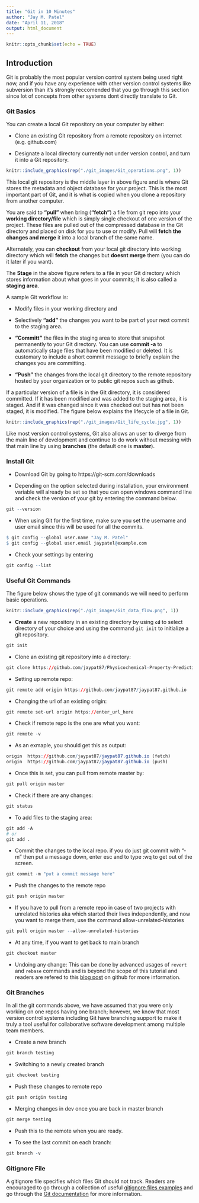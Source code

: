 ```yaml
---
title: "Git in 10 Minutes"
author: "Jay M. Patel"
date: "April 11, 2018"
output: html_document
---
```


```r
knitr::opts_chunk$set(echo = TRUE)
```

## Introduction

Git is probably the most popular version control system being used right now, and if you have any experience with other version control systems like subversion than it's strongly reccomended that you go through this section since lot of concepts from other systems dont directly translate to Git.

### Git Basics

You can create a local Git repository on your computer by either:

- Clone an existing Git repository from a remote repository on internet (e.g. github.com)
  
- Designate  a local directory currently not under version control, and turn it into a Git repository. 

```r
knitr::include_graphics(rep("./git_images/Git_operations.png", 1))

```
  
 
  
This local git repository is the middle layer in above figure and is where Git stores the metadata and object database for your project. This is the most important part of Git, and it is what is copied when you clone a repository from another computer.
  
You are said to **"pull"** when bring (**"fetch"**) a file from git repo into your **working directory/file** which is simply single checkout of one version of the project. These files are pulled out of the compressed database in the Git directory and placed on disk for you to use or modify. Pull will **fetch the changes and merge** it into a local branch of the same name.
  
Alternately, you can **checkout** from your local git directory into working directory which will **fetch** the changes but **doesnt merge** them (you can do it later if you want).
  
The **Stage** in the above figure refers to a file in your Git directory which stores information about what goes in your commits; it is also called a **staging area**.  

A sample Git workflow is:

- Modify files in your working directory and 

- Selectively **"add"** the changes you want to be part of your next commit to the staging area.

- **"Committ"**  the files in the staging area to store that snapshot permanently to your Git directory. You can use **commit -a** to automatically stage files that have been modified or deleted. It is customary to include a short commit message to briefly explain the changes you are committing.  

- **"Push"** the changes from the local git directory to the remote repository hosted by your organization or to public git repos such as github.

If a particular version of a file is in the Git directory, it is considered committed. If it has been modified and was added to the staging area, it is staged. And if it was changed since it was checked out but has not been staged, it is modified. The figure below explains the lifecycle of a file in Git.

```r
knitr::include_graphics(rep("./git_images/Git_life_cycle.jpg", 1))

```
  
Like most version control systems, Git also allows an user to diverge from the main line of development and continue to do work without messing with that main line by using **branches** (the default one is **master**).
  
### Install Git

- Download Git by going to https://git-scm.com/downloads 

- Depending on the option selected during installation, your environment variable will already be set so that you can open windows command line and check the version of your git by entering the command below.

```r
git --version

```

- When using Git for the first time, make sure you set the username and user email since this will be used for all the commits.

```r
$ git config --global user.name "Jay M. Patel"
$ git config --global user.email jaypatel@example.com

```

- Check your settings by entering

```r
git config --list
```
  
### Useful Git Commands

The figure below shows the type of git commands we will need to perform basic operations.

```r
knitr::include_graphics(rep("./git_images/Git_data_flow.png", 1))

```
  
- **Create** a new repository in an existing directory by using **`cd`** to select directory of your choice and using the command `git init` to initialize a git repository.

```r
git init

```

- Clone an existing git repository into a directory:

```r
git clone https://github.com/jaypat87/Physicochemical-Property-Prediction.git
```

- Setting up remote repo:

```r
git remote add origin https://github.com/jaypat87/jaypat87.github.io
```

- Changing the url of an existing origin:

```r
git remote set-url origin https://enter_url_here

```

- Check if remote repo is the one are what you want:

```r
git remote -v
```

- As an exmaple, you should get this as output:

```r
origin  https://github.com/jaypat87/jaypat87.github.io (fetch)
origin  https://github.com/jaypat87/jaypat87.github.io (push)
```

- Once this is set, you can pull from remote master by:

```r
git pull origin master
```

- Check if there are any changes:

```r
git status
```

- To add files to the staging area:

```r
git add -A 
# or
git add .
```

- Commit the changes to the local repo. if you do just git commit with "-m" then put a message down, enter esc and to type :wq to get out of the screen.

```r
git commit -m "put a commit message here"
```

- Push the changes to the remote repo

```r
git push origin master

```

- If you have to pull from a remote repo in case of two projects with unrelated histories aka which started their lives independently, and now you want to merge them, use the command allow-unrelated-histories

```r
git pull origin master --allow-unrelated-histories
```

- At any time, if you want to get back to main branch

```r
git checkout master
```

- Undoing any change: This can be done by advanced usages of `revert` and `rebase` commands and is beyond the scope of this tutorial and readers are refered to this [blog post](https://blog.github.com/2015-06-08-how-to-undo-almost-anything-with-git/) on github for more information. 



### Git Branches

In all the git commands above, we have assumed that you were only working on one repos having one branch; however, we know that most version control systems including Git have branching support to make it truly a tool useful for collaborative software development among multiple team members.

- Create a new branch

```r
git branch testing

```

- Switching to a newly created branch

```r
git checkout testing
```

- Push these changes to remote repo

```r
git push origin testing
```

- Merging changes in dev once you are back in master branch

```r
git merge testing
```

- Push this to the remote when you are ready. 

- To see the last commit on each branch:

```r
git branch -v
```


### Gitignore File

A gitignore file specifies which files Git should not track. Readers are encouraged to go through a collection of useful [gitignore files examples](https://github.com/github/gitignore) and go through the [Git documentation](https://git-scm.com/docs/gitignore) for more information.
